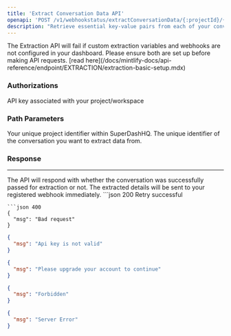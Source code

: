 ```yaml
---
title: 'Extract Conversation Data API'
openapi: 'POST /v1/webhookstatus/extractConversationData/{:projectId}/{:conversationId}'
description: "Retrieve essential key-value pairs from each of your conversations effortlessly using our API."
---
```


<Warning>
  The Extraction API will fail if custom extraction variables and webhooks are not configured in your dashboard. Please ensure both are set up before making API requests.
  [read here](/docs/mintlify-docs/api-reference/endpoint/EXTRACTION/extraction-basic-setup.mdx)
</Warning>




### Authorizations
<ParamField header="x-api-key" type="string" required>
API key associated with your project/workspace
</ParamField>

### Path Parameters
<ParamField path="projectId" type="string" required>
Your unique project identifier within SuperDashHQ.
</ParamField>
<ParamField path="conversationId" type="string" required>
The unique identifier of the conversation you want to extract data from.
</ParamField>



### Response
___
<ResponseField name="msg" type="object">
The API will respond with whether the conversation was successfully passed for extraction or not. The extracted details will be sent to your registered webhook immediately.
</ResponseField>


<ResponseExample>
   ```json 200
Retry successful


```
```json 400
{
  "msg": "Bad request"
}
```
```json 401
{
  "msg": "Api key is not valid"
}
```
```json 402
{
  "msg": "Please upgrade your account to continue"
}
```
```json 403
{
  "msg": "Forbidden"
}
```
```json 500
{
  "msg": "Server Error"
}
```
</ResponseExample>


